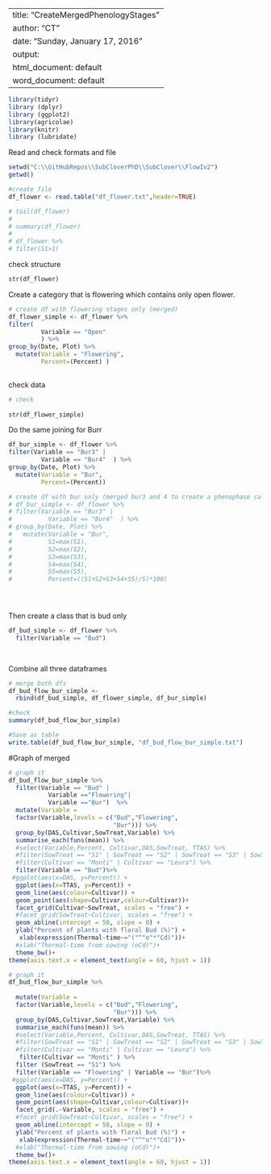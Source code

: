 
---
title: "CreateMergedPhenologyStages"
author: "CT"
date: "Sunday, January 17, 2016"
output:
  html_document: default
  word_document: default
---


```r
library(tidyr)
library (dplyr)
library (ggplot2)
library(agricolae)
library(knitr)
library (lubridate)

```

Read and check formats and file 
```r
setwd("C:\\GitHubRepos\\SubCloverPhD\\SubClover\\FlowIv2")
getwd()

#create file
df_flower <- read.table("df_flower.txt",header=TRUE)

# tail(df_flower)
# 
# summary(df_flower)
# 
# df_flower %>%
# filter(S1>1)


```
check structure 
```r
str(df_flower)
```
Create a category that is flowering which contains only open flower. 

```r

# create df with flowering stages only (merged)
df_flower_simple <- df_flower %>%
filter( 
         Variable == "Open"  
         ) %>%
group_by(Date, Plot) %>%
  mutate(Variable = "Flowering", 
         Percent=(Percent) )
         
```


check data 

```r
# check
 
str(df_flower_simple)
```

Do the same joining for Burr

```r

df_bur_simple <- df_flower %>%
filter(Variable == "Bur3" | 
         Variable == "Bur4"  ) %>%
group_by(Date, Plot) %>%
  mutate(Variable = "Bur", 
         Percent=(Percent))

```



```r

# create df with bur only (merged bur3 and 4 to create a phenophase called maturation did that cause the cahpter splits in bud to fertilization and then fertilization to seed mature)
# df_bur_simple <- df_flower %>%
# filter(Variable == "Bur3" | 
#          Variable == "Bur4"  ) %>%
# group_by(Date, Plot) %>%
#   mutate(Variable = "Bur", 
#          S1=max(S1), 
#          S2=max(S2),
#          S3=max(S3), 
#          S4=max(S4),
#          S5=max(S5),
#          Percent=((S1+S2+S3+S4+S5)/5)*100)





```

Then create a class that is bud only 

```r
df_bud_simple <- df_flower %>%
  filter(Variable == "Bud")
  
  
```

Combine all three dataframes 

```r
# merge both dfs
df_bud_flow_bur_simple <- 
  rbind(df_bud_simple, df_flower_simple, df_bur_simple)

#check
summary(df_bud_flow_bur_simple)

#Save as table 
write.table(df_bud_flow_bur_simple, "df_bud_flow_bur_simple.txt")
```



#Graph of merged 

```r
# graph it
df_bud_flow_bur_simple %>%
  filter(Variable == "Bud" |
           Variable =="Flowering"| 
           Variable =="Bur")  %>%
  mutate(Variable = 
  factor(Variable,levels = c("Bud","Flowering",
                             "Bur"))) %>%
  group_by(DAS,Cultivar,SowTreat,Variable) %>%
  summarise_each(funs(mean)) %>%
  #select(Variable,Percent, Cultivar,DAS,SowTreat, TTAS) %>%
  #filter(SowTreat == "S1" | SowTreat == "S2" | SowTreat == "S3" | SowTreat == "S4" ) %>%
  #filter(Cultivar == "Monti" | Cultivar == "Leura") %>%
  filter(Variable == "Bud")%>%
 #ggplot(aes(x=DAS, y=Percent)) + 
  ggplot(aes(x=TTAS, y=Percent)) + 
  geom_line(aes(colour=Cultivar)) +
  geom_point(aes(shape=Cultivar,colour=Cultivar))+
  facet_grid(Cultivar~SowTreat, scales = "free") +
  #facet_grid(SowTreat~Cultivar, scales = "free") +
  geom_abline(intercept = 50, slope = 0) +
  ylab("Percent of plants with floral Bud (%)") +
   xlab(expression(Thermal~time~~"("^"o"*"Cd)"))+
  #xlab("Thermal-time from sowing (oCd)")+
  theme_bw()+
theme(axis.text.x = element_text(angle = 60, hjust = 1))
```


```r
# graph it
df_bud_flow_bur_simple %>%
  
  mutate(Variable = 
  factor(Variable,levels = c("Bud","Flowering",
                             "Bur"))) %>%
  group_by(DAS,Cultivar,SowTreat,Variable) %>%
  summarise_each(funs(mean)) %>%
  #select(Variable,Percent, Cultivar,DAS,SowTreat, TTAS) %>%
  #filter(SowTreat == "S1" | SowTreat == "S2" | SowTreat == "S3" | SowTreat == "S4" ) %>%
  #filter(Cultivar == "Monti" | Cultivar == "Leura") %>%
   filter(Cultivar == "Monti" ) %>%
  filter (SowTreat == "S1") %>%
  filter(Variable == "Flowering" | Variable == "Bur")%>%
 #ggplot(aes(x=DAS, y=Percent)) + 
  ggplot(aes(x=TTAS, y=Percent)) + 
  geom_line(aes(colour=Cultivar)) +
  geom_point(aes(shape=Cultivar,colour=Cultivar))+
  facet_grid(.~Variable, scales = "free") +
  #facet_grid(SowTreat~Cultivar, scales = "free") +
  geom_abline(intercept = 50, slope = 0) +
  ylab("Percent of plants with floral Bud (%)") +
   xlab(expression(Thermal~time~~"("^"o"*"Cd)"))+
  #xlab("Thermal-time from sowing (oCd)")+
  theme_bw()+
theme(axis.text.x = element_text(angle = 60, hjust = 1))

```

